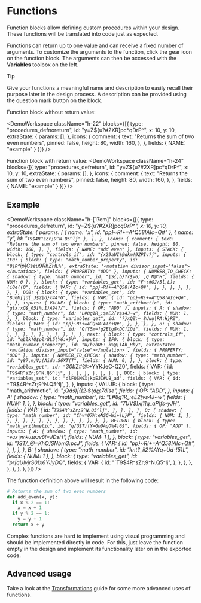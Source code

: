 

# Functions

Function blocks allow defining custom procedures within your design. These functions will be translated into code just as expected.

Functions can return up to one value and can receive a fixed number of arguments. To customize the arguments to the function, click the gear icon on the function block. The arguments can then be accessed with the **Variables** toolbox on the left.

> [!tip]
>
>
> Give your functions a meaningful name and description to easily recall their purpose later in the design process. A description can be provided using the question mark button on the block.

Function block without return value:

<DemoWorkspace className="h-22" blocks={[{
    type: "procedures_defnoreturn",
    id: "y=Z${u?#2XR]pc*qDrP^",
    x: 10,
    y: 10,
    extraState: {
        params: [],
    },
    icons: {
        comment: {
            text: "Returns the sum of two even numbers",
            pinned: false,
            height: 80,
            width: 160,
        },
    },
    fields: { NAME: "example" }
}]} />

Function block with return value:
<DemoWorkspace className="h-24" blocks={[{
    type: "procedures_defreturn",
    id: "y=Z${u?#2XR]pc*qDrP^",
    x: 10,
    y: 10,
    extraState: {
        params: [],
    },
    icons: {
        comment: {
            text: "Returns the sum of two even numbers",
            pinned: false,
            height: 80,
            width: 160,
        },
    },
    fields: { NAME: "example" }
}]} />

## Example

<DemoWorkspace className="h-[17em]" blocks={[{
    type: "procedures_defreturn",
    id: "y=Z${u?#2XR]pc*qDrP^",
    x: 10,
    y: 10,
    extraState: {
        params: [
            { name: "x", id: "pp}~R!+=A^Q58!AIc+Q#" },
            { name: "y", id: "`T9$4R^sZr;9^N.Q5^lj" },
        ],
    },
    icons: {
        comment: {
            text: "Returns the sum of two even numbers",
            pinned: false,
            height: 80,
            width: 160,
        },
    },
    fields: { NAME: "add even" },
    inputs: {
        STACK: {
            block: {
                type: "controls_if",
                id: "{x29aUI!@dkm!9ZPIv?j",
                inputs: {
                    IF0: {
                        block: {
                            type: "math_number_property",
                            id: "8]R`^ip|Cseu9RhZH`L%",
                            extraState:
                                '<mutation divisor_input="false"></mutation>',
                            fields: { PROPERTY: "ODD" },
                            inputs: {
                                NUMBER_TO_CHECK: {
                                    shadow: {
                                        type: "math_number",
                                        id: "|S{;b}?r$v6;_,Q_M@^H",
                                        fields: { NUM: 0 },
                                    },
                                    block: {
                                        type: "variables_get",
                                        id: "F~;#GJ/5l,L);(i0e((0",
                                        fields: {
                                            VAR: {
                                                id: "pp}~R!+=A^Q58!AIc+Q#",
                                            },
                                        },
                                    },
                                },
                            },
                        },
                    },
                    DO0: {
                        block: {
                            type: "variables_set",
                            id: "8u0M[jd[_J$2|d}x44*G",
                            fields: {
                                VAR: {
                                    id: "pp}~R!+=A^Q58!AIc+Q#",
                                },
                            },
                            inputs: {
                                VALUE: {
                                    block: {
                                        type: "math_arithmetic",
                                        id: "gtx:xG$_05[%.1)A94?/",
                                        fields: { OP: "ADD" },
                                        inputs: {
                                            A: {
                                                shadow: {
                                                    type: "math_number",
                                                    id: "L#8g1R_:$eE2[v$s4J~w",
                                                    fields: {
                                                        NUM: 1,
                                                    },
                                                },
                                                block: {
                                                    type: "variables_get",
                                                    id: "?}xQZ;~_8Uuu|RA:H}RZ",
                                                    fields: {
                                                        VAR: {
                                                            id: "pp}~R!+=A^Q58!AIc+Q#",
                                                        },
                                                    },
                                                },
                                            },
                                            B: {
                                                shadow: {
                                                    type: "math_number",
                                                    id: "QfY5m=!g2EtgGxDC!1Oi",
                                                    fields: {
                                                        NUM: 1,
                                                    },
                                                },
                                            },
                                        },
                                    },
                                },
                            },
                        },
                    },
                },
                next: {
                    block: {
                        type: "controls_if",
                        id: "qLlk!Q$plr8L5(Y6:+}V",
                        inputs: {
                            IF0: {
                                block: {
                                    type: "math_number_property",
                                    id: "W/h2bDE!_k%@;iAb_Hby",
                                    extraState:
                                        '<mutation divisor_input="false"></mutation>',
                                    fields: { PROPERTY: "ODD" },
                                    inputs: {
                                        NUMBER_TO_CHECK: {
                                            shadow: {
                                                type: "math_number",
                                                id: "y87,m)V;(Aidu.S6XT(T",
                                                fields: {
                                                    NUM: 0,
                                                },
                                            },
                                            block: {
                                                type: "variables_get",
                                                id: "`30b*Z#@:+YYKJeC-QZ0",
                                                fields: {
                                                    VAR: {
                                                        id: "`T9$4R^sZr;9^N.Q5^lj",
                                                    },
                                                },
                                            },
                                        },
                                    },
                                },
                            },
                            DO0: {
                                block: {
                                    type: "variables_set",
                                    id: "dlFOSM9X;kpEJI#UB_ad",
                                    fields: {
                                        VAR: {
                                            id: "`T9$4R^sZr;9^N.Q5^lj",
                                        },
                                    },
                                    inputs: {
                                        VALUE: {
                                            block: {
                                                type: "math_arithmetic",
                                                id: "*;Qds)|{(2:${d@7dise",
                                                fields: {
                                                    OP: "ADD",
                                                },
                                                inputs: {
                                                    A: {
                                                        shadow: {
                                                            type: "math_number",
                                                            id: "L#8g1R_:$eE2[v$s4J~w",
                                                            fields: {
                                                                NUM: 1,
                                                            },
                                                        },
                                                        block: {
                                                            type: "variables_get",
                                                            id: "7UV$)xj1]q_aP|fs-yJH",
                                                            fields: {
                                                                VAR: {
                                                                    id: "`T9$4R^sZr;9^N.Q5^lj",
                                                                },
                                                            },
                                                        },
                                                    },
                                                    B: {
                                                        shadow: {
                                                            type: "math_number",
                                                            id: "Chv*07M:eNSC=Wi+!L}P",
                                                            fields: {
                                                                NUM: 1,
                                                            },
                                                        },
                                                    },
                                                },
                                            },
                                        },
                                    },
                                },
                            },
                        },
                    },
                },
            },
        },
        RETURN: {
            block: {
                type: "math_arithmetic",
                id: "q/G$T)fY=GnOAqO%4)6$",
                fields: { OP: "ADD" },
                inputs: {
                    A: {
                        shadow: {
                            type: "math_number",
                            id: "#UX|MnkU1D3V`8!*JDsH",
                            fields: { NUM: 1 },
                        },
                        block: {
                            type: "variables_get",
                            id: "}ST/_@=KhO]SNbm3:pcJ",
                            fields: {
                                VAR: {
                                    id: "pp}~R!+=A^Q58!AIc+Q#",
                                },
                            },
                        },
                    },
                    B: {
                        shadow: {
                            type: "math_number",
                            id: "knt?_ii2%AYq+Ud-!5}L",
                            fields: { NUM: 1 },
                        },
                        block: {
                            type: "variables_get",
                            id: "pr|qUlvjrS0[x6YJyD*Q",
                            fields: {
                                VAR: {
                                    id: "`T9$4R^sZr;9^N.Q5^lj",
                                },
                            },
                        },
                    },
                },
            },
        },
    },
}]} />

The function definition above will result in the following code:

```python filename="generated.py"
# Returns the sum of two even numbers
def add_even(x, y):
  if x % 2 == 1:
    x = x + 1
  if y % 2 == 1:
    y = y + 1
  return x + y
```

Complex functions are hard to implement using visual programming and should be implemented directly in code. For this, just leave the function empty in the design and implement its functionality later on in the exported code.

## Advanced usage

Take a look at the [Transformations](/docs/advanced/transformations) guide for some more advanced uses of functions.